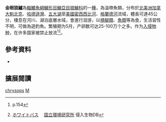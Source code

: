 {{Speciesbox
| name = 金眼狼鱸
| image = Morone chrysops1.jpg
| image_caption = 
| status = LC
| status_system = IUCN3.1
| genus = Morone
| species = chrysops
| authority = [[Rafinesque|Rafinesque]], 1820
| synonyms = *''Perca chrysops'', Rafinesque, 1820
*''Lepibema chrysops'', Rafinesque, 1820
*''Roccus chrysops'', Rafinesque, 1820
*''Labrax albidus'', DeKay, 1842
|}}

'''金眼狼鱸'''為[[輻鰭魚綱|輻鰭魚綱]][[鱸形目|鱸形目]][[鱸亞目|鱸亞目]][[狼鱸科|狼鱸科]]的一[[種|種]]，為溫帶魚類，分布於[[北美洲|北美洲]][[加拿大|加拿大]][[魁北克|魁北克]]、[[哈德遜灣|哈德遜灣]]、[[五大湖|五大湖]]至[[美國|美國]][[密西西比河|密西西比河]]、[[格蘭德河|格蘭德河]]流域，體長可達45公分，棲息在河川、湖泊底層水域，會進行洄游，以[[橈腳類|橈腳類]]、[[魚類|魚類]]等為食，生活習性不明，可做為遊釣魚。繁殖期为5月，产卵数可达25-100万个之多。作为[[入侵物种|入侵物种]]，在许多国家被禁止放流<ref name="Bkng">{{cite book | author = 多紀保彦（監修） 財団法人[[自然環境研究センター|自然環境研究センター]]（編著） | title = 決定版 日本の外来生物 | publisher = [[平凡社|平凡社]] | date = 2008-04-21 | isbn = 978-4-582-54241-7 }}p.154</ref><ref name="Idb">[http://www.nies.go.jp/biodiversity/invasive/DB/detail/50980.html ホワイトバス] {{Wayback|url=http://www.nies.go.jp/biodiversity/invasive/DB/detail/50980.html |date=20160304204823 }}　[[国立環境研究所|国立環境研究所]] 侵入生物DB</ref>。

==參考資料==
*{{FishBase_species|genus=Morone|species=chrysops|year=2016|month=8}}
{{reflist}}

== 擴展閱讀 == 
{{refbegin}}
{{wikispecies-inline|Morone chrysops|金眼狼鱸}}
{{refend}}
{{Taxonbar|from=Q2413187}}

[[Category:狼鱸屬|chrysops]]
[[Category:1820年描述的鱼类|M]]


{{魚類小作品}}